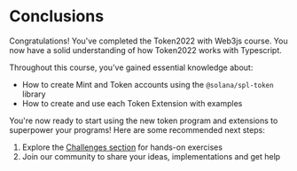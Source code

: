 
# Conclusions

Congratulations! You've completed the Token2022 with Web3js course. You now have a solid understanding of how Token2022 works with Typescript.

<ArticleSection name="What you've learned" id="what-you-learned" level="h2" />

Throughout this course, you've gained essential knowledge about:
- How to create Mint and Token accounts using the `@solana/spl-token` library
- How to create and use each Token Extension with examples

<ArticleSection name="Next Steps" id="next-steps" level="h2" />

You're now ready to start using the new token program and extensions to superpower your programs! Here are some recommended next steps:

1. Explore the [Challenges section](/en/challenges) for hands-on exercises
2. Join our community to share your ideas, implementations and get help
